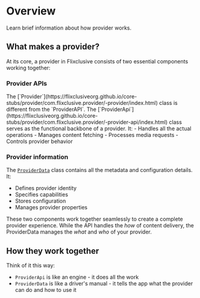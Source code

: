 # Overview

Learn brief information about how provider works.

## What makes a provider?

At its core, a provider in Flixclusive consists of two essential components working together:

### Provider APIs
<Note>
    The [`Provider`](https://flixclusiveorg.github.io/core-stubs/provider/com.flixclusive.provider/-provider/index.html) class is different from the `ProviderAPI`.
</Note>
The [`ProviderApi`](https://flixclusiveorg.github.io/core-stubs/provider/com.flixclusive.provider/-provider-api/index.html) class serves as the functional backbone of a provider. It:
- Handles all the actual operations
- Manages content fetching
- Processes media requests
- Controls provider behavior

### Provider information
The [`ProviderData`](https://flixclusiveorg.github.io/core-stubs/model-provider/com.flixclusive.model.provider/-provider-data/index.html) class contains all the metadata and configuration details. It:
- Defines provider identity
- Specifies capabilities
- Stores configuration
- Manages provider properties

These two components work together seamlessly to create a complete provider experience. While the API handles the *how* of content delivery, the ProviderData manages the *what* and *who* of your provider.

## How they work together

Think of it this way:
- `ProviderApi` is like an engine - it does all the work
- `ProviderData` is like a driver's manual - it tells the app what the provider can do and how to use it